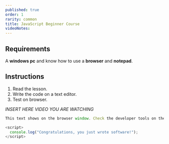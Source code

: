 ```yaml
---
published: true
order: 1
rarity: common
title: JavaScript Beginner Course
videoNotes:
---
```


## Requirements

A **windows pc** and know how to use a **browser** and **notepad**.

## Instructions

1. Read the lesson.
2. Write the code on a text editor.
3. Test on browser.

_INSERT HERE VIDEO YOU ARE WATCHING_

```javascript
This text shows on the browser window. Check the developer tools on the menu.

<script>
  console.log("Congratulations, you just wrote software!");
</script>
```
